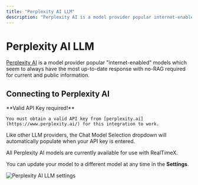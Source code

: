 ```yaml
---
title: "Perplexity AI LLM"
description: "Perplexity AI is a model provider popular internet-enabled models which seem to always have the most up-to-date response with no-RAG required for current and public information."
---
```



# Perplexity AI LLM

[Perplexity AI](https://www.perplexity.ai/) is a model provider popular "internet-enabled" models which seem to always have the most up-to-date response with no-RAG required for current and public information.

## Connecting to Perplexity AI

<Callout type="info" emoji="️💡">
  **Valid API Key required!**

    You must obtain a valid API key from [perplexity.ai](https://www.perplexity.ai/) for this integration to work.

</Callout>

Like other LLM providers, the Chat Model Selection dropdown will automatically populate when your API key is entered.

All Perplexity AI models are currently available for use with RealTimeX.

You can update your model to a different model at any time in the **Settings**.

<Image
  src="/images/realtimex-setup/llm-configuration/cloud/perplexity-ai/perplexityai-llm.png"
  height={1080}
  width={1920}
  quality={100}
  alt="Perplexity AI LLM settings"
/>
